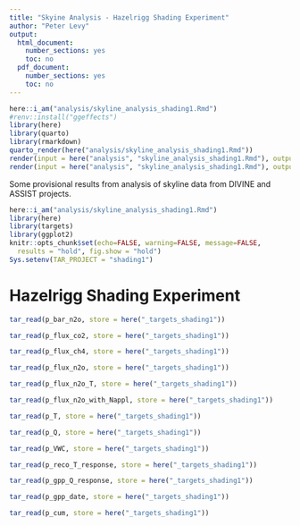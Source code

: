 ```yaml
---
title: "Skyine Analysis - Hazelrigg Shading Experiment"
author: "Peter Levy"
output:
  html_document:
    number_sections: yes
    toc: no
  pdf_document:
    number_sections: yes
    toc: no
---
```


```r
here::i_am("analysis/skyline_analysis_shading1.Rmd")
#renv::install("ggeffects")
library(here)
library(quarto)
library(rmarkdown)
quarto_render(here("analysis/skyline_analysis_shading1.Rmd"))
render(input = here("analysis", "skyline_analysis_shading1.Rmd"), output_file = here("analysis", "skyline_analysis_shading1.pdf"))
render(input = here("analysis", "skyline_analysis_shading1.Rmd"), output_file = here("analysis", "skyline_analysis_shading1.html"))
```

Some provisional results from analysis of skyline data from DIVINE and ASSIST projects.

<!--- { startup -->
```r
here::i_am("analysis/skyline_analysis_shading1.Rmd")
library(here)
library(targets)
library(ggplot2)
knitr::opts_chunk$set(echo=FALSE, warning=FALSE, message=FALSE,
  results = "hold", fig.show = "hold")
Sys.setenv(TAR_PROJECT = "shading1")
```

# Hazelrigg Shading Experiment

```r
tar_read(p_bar_n2o, store = here("_targets_shading1"))
```

```r
tar_read(p_flux_co2, store = here("_targets_shading1"))
```

```r
tar_read(p_flux_ch4, store = here("_targets_shading1"))
```

```r
tar_read(p_flux_n2o, store = here("_targets_shading1"))
```

```r
tar_read(p_flux_n2o_T, store = here("_targets_shading1"))
```

```r
tar_read(p_flux_n2o_with_Nappl, store = here("_targets_shading1"))
```

```r
tar_read(p_T, store = here("_targets_shading1"))
```

```r
tar_read(p_Q, store = here("_targets_shading1"))
```

```r
tar_read(p_VWC, store = here("_targets_shading1"))
```

```r
tar_read(p_reco_T_response, store = here("_targets_shading1"))
```

```r
tar_read(p_gpp_Q_response, store = here("_targets_shading1"))
```

```r
tar_read(p_gpp_date, store = here("_targets_shading1"))
```

```r
tar_read(p_cum, store = here("_targets_shading1"))
```
